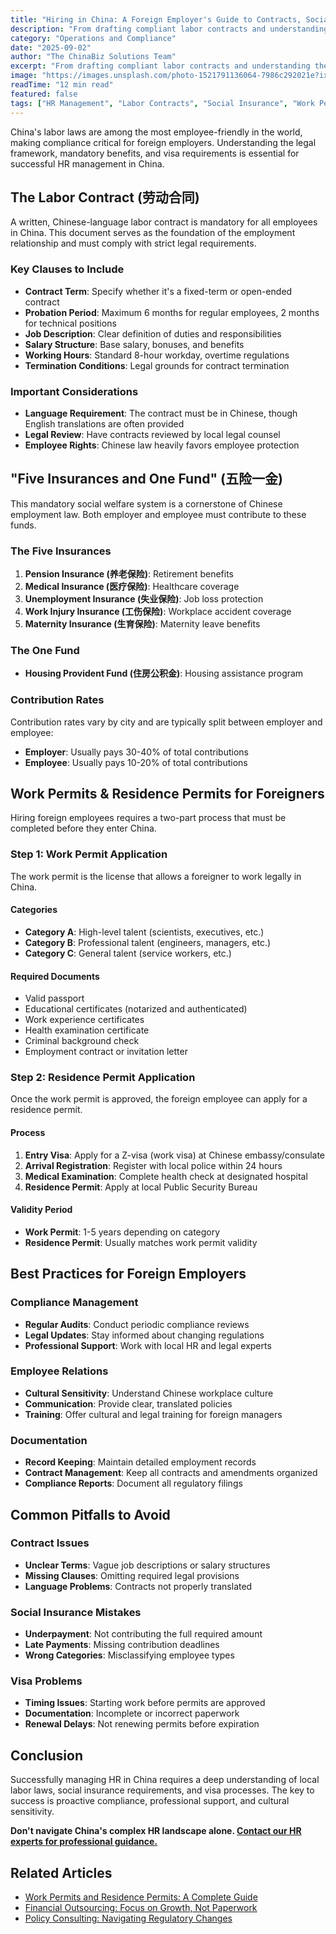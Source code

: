 ```yaml
---
title: "Hiring in China: A Foreign Employer's Guide to Contracts, Social Insurance, and Visas"
description: "From drafting compliant labor contracts and understanding the Five Insurances to securing work permits for your foreign staff, here are the HR essentials for operating in China."
category: "Operations and Compliance"
date: "2025-09-02"
author: "The ChinaBiz Solutions Team"
excerpt: "From drafting compliant labor contracts and understanding the Five Insurances to securing work permits for your foreign staff, here are the HR essentials for operating in China."
image: "https://images.unsplash.com/photo-1521791136064-7986c292021e?ixlib=rb-4.0.3&auto=format&fit=crop&w=1200&q=80"
readTime: "12 min read"
featured: false
tags: ["HR Management", "Labor Contracts", "Social Insurance", "Work Permits", "China Employment"]
---
```


China's labor laws are among the most employee-friendly in the world, making compliance critical for foreign employers. Understanding the legal framework, mandatory benefits, and visa requirements is essential for successful HR management in China.

## The Labor Contract (劳动合同)

A written, Chinese-language labor contract is mandatory for all employees in China. This document serves as the foundation of the employment relationship and must comply with strict legal requirements.

### Key Clauses to Include

- **Contract Term**: Specify whether it's a fixed-term or open-ended contract
- **Probation Period**: Maximum 6 months for regular employees, 2 months for technical positions
- **Job Description**: Clear definition of duties and responsibilities
- **Salary Structure**: Base salary, bonuses, and benefits
- **Working Hours**: Standard 8-hour workday, overtime regulations
- **Termination Conditions**: Legal grounds for contract termination

### Important Considerations

- **Language Requirement**: The contract must be in Chinese, though English translations are often provided
- **Legal Review**: Have contracts reviewed by local legal counsel
- **Employee Rights**: Chinese law heavily favors employee protection

## "Five Insurances and One Fund" (五险一金)

This mandatory social welfare system is a cornerstone of Chinese employment law. Both employer and employee must contribute to these funds.

### The Five Insurances

1. **Pension Insurance (养老保险)**: Retirement benefits
2. **Medical Insurance (医疗保险)**: Healthcare coverage
3. **Unemployment Insurance (失业保险)**: Job loss protection
4. **Work Injury Insurance (工伤保险)**: Workplace accident coverage
5. **Maternity Insurance (生育保险)**: Maternity leave benefits

### The One Fund

- **Housing Provident Fund (住房公积金)**: Housing assistance program

### Contribution Rates

Contribution rates vary by city and are typically split between employer and employee:
- **Employer**: Usually pays 30-40% of total contributions
- **Employee**: Usually pays 10-20% of total contributions

## Work Permits & Residence Permits for Foreigners

Hiring foreign employees requires a two-part process that must be completed before they enter China.

### Step 1: Work Permit Application

The work permit is the license that allows a foreigner to work legally in China.

#### Categories

- **Category A**: High-level talent (scientists, executives, etc.)
- **Category B**: Professional talent (engineers, managers, etc.)
- **Category C**: General talent (service workers, etc.)

#### Required Documents

- Valid passport
- Educational certificates (notarized and authenticated)
- Work experience certificates
- Health examination certificate
- Criminal background check
- Employment contract or invitation letter

### Step 2: Residence Permit Application

Once the work permit is approved, the foreign employee can apply for a residence permit.

#### Process

1. **Entry Visa**: Apply for a Z-visa (work visa) at Chinese embassy/consulate
2. **Arrival Registration**: Register with local police within 24 hours
3. **Medical Examination**: Complete health check at designated hospital
4. **Residence Permit**: Apply at local Public Security Bureau

#### Validity Period

- **Work Permit**: 1-5 years depending on category
- **Residence Permit**: Usually matches work permit validity

## Best Practices for Foreign Employers

### Compliance Management

- **Regular Audits**: Conduct periodic compliance reviews
- **Legal Updates**: Stay informed about changing regulations
- **Professional Support**: Work with local HR and legal experts

### Employee Relations

- **Cultural Sensitivity**: Understand Chinese workplace culture
- **Communication**: Provide clear, translated policies
- **Training**: Offer cultural and legal training for foreign managers

### Documentation

- **Record Keeping**: Maintain detailed employment records
- **Contract Management**: Keep all contracts and amendments organized
- **Compliance Reports**: Document all regulatory filings

## Common Pitfalls to Avoid

### Contract Issues

- **Unclear Terms**: Vague job descriptions or salary structures
- **Missing Clauses**: Omitting required legal provisions
- **Language Problems**: Contracts not properly translated

### Social Insurance Mistakes

- **Underpayment**: Not contributing the full required amount
- **Late Payments**: Missing contribution deadlines
- **Wrong Categories**: Misclassifying employee types

### Visa Problems

- **Timing Issues**: Starting work before permits are approved
- **Documentation**: Incomplete or incorrect paperwork
- **Renewal Delays**: Not renewing permits before expiration

## Conclusion

Successfully managing HR in China requires a deep understanding of local labor laws, social insurance requirements, and visa processes. The key to success is proactive compliance, professional support, and cultural sensitivity.

**Don't navigate China's complex HR landscape alone. [Contact our HR experts for professional guidance.](/contact)**

## Related Articles

- [Work Permits and Residence Permits: A Complete Guide](/insights/blog/work-permits-residence-guide)
- [Financial Outsourcing: Focus on Growth, Not Paperwork](/insights/blog/financial-outsourcing-benefits-china)
- [Policy Consulting: Navigating Regulatory Changes](/insights/blog/policy-consulting-china)
